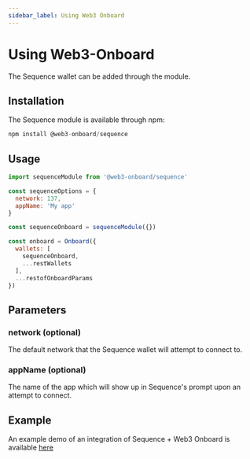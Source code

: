```yaml
---
sidebar_label: Using Web3 Onboard
---
```


# Using Web3-Onboard
The Sequence wallet can be added through the module.

## Installation
The Sequence module is available through npm:

```js
npm install @web3-onboard/sequence
```

## Usage

```js
import sequenceModule from '@web3-onboard/sequence'

const sequenceOptions = {
  network: 137,
  appName: 'My app'
}

const sequenceOnboard = sequenceModule({})

const onboard = Onboard({
  wallets: [
    sequenceOnboard,
    ...restWallets
  ],
  ...restofOnboardParams
})

```

## Parameters
### network (optional)
The default network that the Sequence wallet will attempt to connect to.

### appName (optional)
The name of the app which will show up in Sequence's prompt upon an attempt to connect. 

## Example
An example demo of an integration of Sequence + Web3 Onboard is available [here](https://github.com/0xsequence/demo-dapp-web3-onboard)
